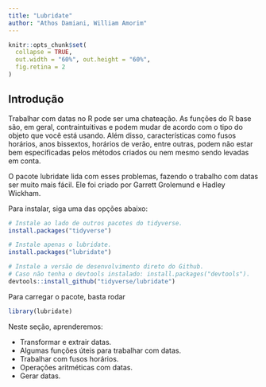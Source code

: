 ```yaml
---
title: "Lubridate"
author: "Athos Damiani, William Amorim"
---
```


```r
knitr::opts_chunk$set(
  collapse = TRUE, 
  out.width = "60%", out.height = "60%",
  fig.retina = 2
)
```

## Introdução

Trabalhar com datas no R pode ser uma chateação. As funções do R base são, em geral, contraintuitivas e podem mudar de acordo com o tipo do objeto que você está usando. Além disso, características como fusos horários, anos bissextos, horários de verão, entre outras, podem não estar bem especificadas pelos métodos criados ou nem mesmo sendo levadas em conta.

O pacote lubridate lida com esses problemas, fazendo o trabalho com datas ser muito mais fácil. Ele foi criado por Garrett Grolemund e Hadley Wickham.

Para instalar, siga uma das opções abaixo:

```r
# Instale ao lado de outros pacotes do tidyverse.
install.packages("tidyverse")

# Instale apenas o lubridate.
install.packages("lubridate")

# Instale a versão de desenvolvimento direto do Github.
# Caso não tenha o devtools instalado: install.packages("devtools").
devtools::install_github("tidyverse/lubridate")
```

Para carregar o pacote, basta rodar

```r
library(lubridate)
```

Neste seção, aprenderemos:

- Transformar e extrair datas.
- Algumas funções úteis para trabalhar com datas.
- Trabalhar com fusos horários.
- Operações aritméticas com datas.
- Gerar datas.

